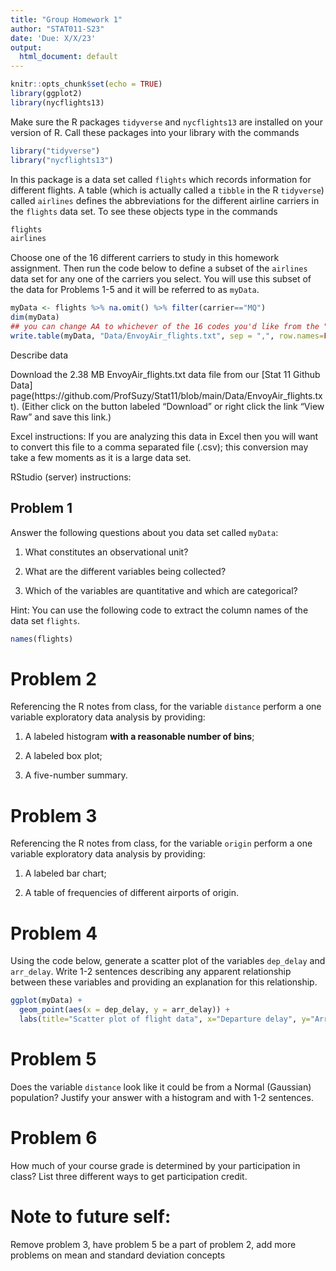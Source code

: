 ```yaml
---
title: "Group Homework 1"
author: "STAT011-S23"
date: 'Due: X/X/23'
output:
  html_document: default
---
```


```r
knitr::opts_chunk$set(echo = TRUE)
library(ggplot2)
library(nycflights13)
```



Make sure the R packages `tidyverse` and `nycflights13` are installed on your version of R. Call these packages into your library with the commands
```r
library("tidyverse")
library("nycflights13")
```
In this package is a data set called `flights` which records information for different flights. A table (which is actually called a ``tibble`` in the R `tidyverse`) called `airlines` defines the abbreviations for the different airline carriers in the `flights` data set. To see these objects type in the commands
```r
flights
airlines
```
Choose one of the 16 different carriers to study in this homework assignment. Then run the code below to define a subset of the `airlines` data set for any one of the carriers you select. You will use this subset of the data for Problems 1-5 and it will be referred to as `myData`.
```r
myData <- flights %>% na.omit() %>% filter(carrier=="MQ")  
dim(myData)
## you can change AA to whichever of the 16 codes you'd like from the "airlines" tibble
write.table(myData, "Data/EnvoyAir_flights.txt", sep = ",", row.names=FALSE)
```

Describe data 

Download the 2.38 MB EnvoyAir_flights.txt data file from our [Stat 11 Github Data] page(https://github.com/ProfSuzy/Stat11/blob/main/Data/EnvoyAir_flights.txt). (Either click on the button labeled "Download" or right click the link "View Raw" and save this link.) 

Excel instructions:
If you are analyzing this data in Excel then you will want to convert this file to a comma separated file (.csv); this conversion may take a few moments as it is a large data set.  

RStudio (server) instructions: 




## Problem 1 

Answer the following questions about you data set called `myData`:

  1. What constitutes an observational unit? 
  
  2. What are the different variables being collected?
  
  3. Which of the variables are quantitative and which are categorical? 

Hint: You can use the following code to extract the column names of the data set `flights`.
```r
names(flights)
```


# Problem 2

Referencing the R notes from class, for the variable `distance` perform a one variable exploratory data analysis by providing:

  1. A labeled histogram __with a reasonable number of bins__;

  2. A labeled box plot;

  3. A five-number summary.


# Problem 3

Referencing the R notes from class, for the variable `origin` perform a one variable exploratory data analysis by providing:

  1. A labeled bar chart;
  
  2. A table of frequencies of different airports of origin. 


# Problem 4

Using the code below, generate a scatter plot of the variables `dep_delay` and `arr_delay`. Write 1-2 sentences describing any apparent relationship between these variables and providing an explanation for this relationship. 

```r
ggplot(myData) + 
  geom_point(aes(x = dep_delay, y = arr_delay)) +
  labs(title="Scatter plot of flight data", x="Departure delay", y="Arrival delay")
```

# Problem 5

Does the variable `distance` look like it could be from a Normal (Gaussian) population? Justify your answer with a histogram and with 1-2 sentences. 


# Problem 6

How much of your course grade is determined by your participation in class? List three different ways to get participation credit. 


# Note to future self: 

Remove problem 3, have problem 5 be a part of problem 2, add more problems on mean and standard deviation concepts 


